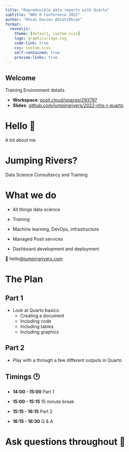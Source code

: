 ```yaml
---
title: "Reproducible data reports with Quarto"
subtitle: "NHS R Conference 2022"
author: "Rhian Davies @StatsRhian"
format:
  revealjs: 
    theme: [default, custom.scss]
    logo: graphics/logo.svg
    code-link: true
    css: custom.scss
    self-contained: true
    preview-links: true
---
```


## Welcome

Training Environment details

-   **Workspace**: [posit.cloud/spaces/293797](https://posit.cloud/spaces/293797/content/)
-   **Slides**: [github.com/jumpingrivers/2022-nhs-r-quarto](https://github.com/jumpingrivers/2022-nhs-r-quarto)

# Hello 👋

A bit about me

# Jumping Rivers?

Data Science Consultancy and Training

# What we do

-   All things data science

-   Training

-   Machine learning, DevOps, infrastructure

-   Managed Posit services

-   Dashboard development and deployment

📨 hello[\@jumpingrivers.com](mailto:info@jumpingrivers.com)

# The Plan

## Part 1

-   Look at Quarto basics:
    -   Creating a document
    -   Including code
    -   Including tables
    -   Including graphics

## Part 2

-   Play with a through a few different outputs in Quarto

## Timings 🕑

-   **14:00 - 15:00** Part 1

-   **15:00 - 15:15** 15 minute break

-   **15:15 - 16:15** Part 2

-   **16:15 - 16:30** Q & A

# Ask questions throughout 🙋
